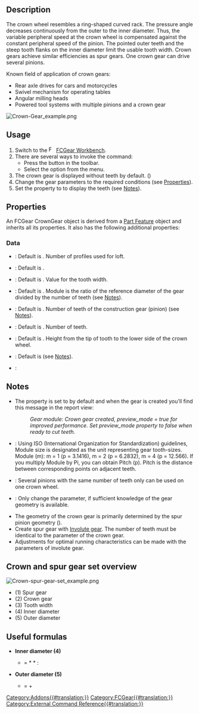 <languages/>
<translate>

<!--T:1-->
{{Docnav
|[[FCGear_BevelGear|BevelGear]]
|[[FCGear_WormGear|WormGear]]
|[[FCGear_Workbench|FCGear]]
|IconL=FCGear_BevelGear.svg
|IconR=FCGear_WormGear.svg
|IconC=FCGear_workbench_icon.svg
}}

<!--T:2-->
{{GuiCommand
|Name=FCGear CrownGear
|MenuLocation=Gear → Crown Gear
|Workbenches=[[FCGear_Workbench|FCGear]]
|Shortcut=None
|Version=v0.16
|SeeAlso=[[FCGear_InvoluteGear|FCGear InvoluteGear]]
}}

==Description== <!--T:3-->

<!--T:4-->
The crown wheel resembles a ring-shaped curved rack. The pressure angle decreases continuously from the outer to the inner diameter. Thus, the variable peripheral speed at the crown wheel is compensated against the constant peripheral speed of the pinion. The pointed outer teeth and the steep tooth flanks on the inner diameter limit the usable tooth width. Crown gears achieve similar efficiencies as spur gears. One crown gear can drive several pinions.

<!--T:5-->
Known field of application of crown gears:

<!--T:6-->
* Rear axle drives for cars and motorcycles
* Swivel mechanism for operating tables
* Angular milling heads
* Powered tool systems with multiple pinions and a crown gear

</translate>
[[File:Crown-Gear_example.png]]
<translate>
<!--T:7-->
{{Caption|Above: Crown gear}}

==Usage== <!--T:8-->

<!--T:9-->
# Switch to the [[Image:FCGear_workbench_icon.svg|16px]] [[FCGear_Workbench|FCGear Workbench]].
# There are several ways to invoke the command:
#* Press the {{Button|[[File:FCGear_CrownGear.svg|16px]] [[FCGear_CrownGear|Crown Gear]]}} button in the toolbar.
#* Select the {{MenuCommand|Gear → [[File:FCGear_CrownGear.svg|16px]] Crown Gear}} option from the menu.
# The crown gear is displayed without teeth by default. ({{Version|0.21}})
# Change the gear parameters to the required conditions (see [[#Properties|Properties]]).
# Set the {{PropertyData|preview_mode}} property to {{false}} to display the teeth (see [[#Notes|Notes]]).

==Properties== <!--T:10-->

<!--T:32-->
An FCGear CrownGear object is derived from a [[Part_Feature|Part Feature]] object and inherits all its properties. It also has the following additional properties:

===Data=== <!--T:11-->

<!--T:14-->
{{Properties_Title|accuracy}}

<!--T:33-->
* {{PropertyData|num_profiles|Integer}}: Default is {{Value|4}}. Number of profiles used for loft.
* {{PropertyData|preview_mode|Bool}}: Default is {{True}}.

<!--T:34-->
{{Properties_Title|base}}

<!--T:17-->
* {{PropertyData|height|Length}}: Default is {{Value|2 mm}}. Value for the tooth width.
* {{PropertyData|module|Length}}: Default is {{Value|1 mm}}. Module is the ratio of the reference diameter of the gear divided by the number of teeth (see [[#Notes|Notes]]).
* {{PropertyData|other_teeth|Integer}}: Default is {{Value|15}}. Number of teeth of the construction gear (pinion) (see [[#Notes|Notes]]).
* {{PropertyData|teeth|Integer}}: Default is {{Value|15}}. Number of teeth.
* {{PropertyData|thickness|Length}}: Default is {{Value|5 mm}}. Height from the tip of tooth to the lower side of the crown wheel.

<!--T:35-->
{{Properties_Title|involute}}

<!--T:36-->
* {{PropertyData|pressure_angle|Angle}}: Default is {{Value|20 °}} (see [[#Notes|Notes]]).

<!--T:37-->
{{Properties_Title|version}}

<!--T:38-->
* {{PropertyData|version|String}}:

==Notes== <!--T:22-->

<!--T:23-->
* The {{PropertyData|preview_mode}} property is set to {{true}} by default and when the gear is created you'll find this message in the report view: 
*: ''Gear module: Crown gear created, preview_mode = true for improved performance. Set preview_mode property to false when ready to cut teeth.''
* {{Emphasis|module}}: Using ISO (International Organization for Standardization) guidelines, Module size is designated as the unit representing gear tooth-sizes. Module (m): m = 1 (p = 3.1416), m = 2 (p = 6.2832), m = 4 (p = 12.566). If you multiply Module by Pi, you can obtain Pitch (p). Pitch is the distance between corresponding points on adjacent teeth.
* {{Emphasis|other_teeth}}: Several pinions with the same number of teeth only can be used on one crown wheel.
* {{Emphasis|pressure_parameter}}: Only change the parameter, if sufficient knowledge of the gear geometry is available.
* The geometry of the crown gear is primarily determined by the spur pinion geometry ({{Emphasis|other_teeth}}).
* Create spur gear with [[FCGear_InvoluteGear|Involute gear]]. The number of teeth must be identical to the parameter {{Emphasis|other_teeth}} of the crown gear.
* Adjustments for optimal running characteristics can be made with the parameters of involute gear.

==Crown and spur gear set overview== <!--T:31-->

</translate>
[[File:Crown-spur-gear-set example.png]]
<translate>

<!--T:27-->
* (1) Spur gear
* (2) Crown gear
* (3) Tooth width
* (4) Inner diameter
* (5) Outer diameter

==Useful formulas== <!--T:28-->

<!--T:29-->
*'''Inner diameter (4)'''
**{{Emphasis|inner diamter}} = {{Emphasis|module (spur gear)}} * {{Emphasis|teeth (crown gear)}} * {{Emphasis|cos pressure_paramter (pinion)}} : {{Emphasis|cos pressure_parameter (crown gear)}}

<!--T:30-->
*'''Outer diameter (5)'''
**{{Emphasis|outer diamter}} = {{Emphasis|inner diameter}} + {{Emphasis|2x height (tooth width crown gear)}}


<!--T:26-->
{{Docnav
|[[FCGear_BevelGear|BevelGear]]
|[[FCGear_WormGear|WormGear]]
|[[FCGear_Workbench|FCGear]]
|IconL=FCGear_BevelGear.svg
|IconR=FCGear_WormGear.svg
|IconC=FCGear_workbench_icon.svg
}}

</translate>
[[Category:Addons{{#translation:}}]]
[[Category:FCGear{{#translation:}}]]
[[Category:External Command Reference{{#translation:}}]]
